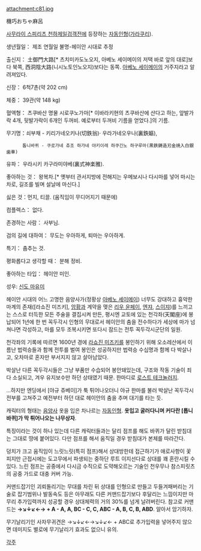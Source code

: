 attachment:c81.jpg

機巧おちゃ麻呂

[[사무라이 스피리츠 천하제일검객전]]에 등장하는 [[자동인형]]([[가라쿠리]]).

생년월일： 제조 연월일 불명-헤이안 시대로 추정

출신지： 土御門大路[* 츠치미카도노오지, 아베노 세이메이의 저택 바로 앞의 대로]보다 북쪽, 西洞陰大路(니시노토인노오지)보다는 동쪽. [[아베노 세이메이]]의 거주지라고 알려져있다.

신장： 6척7촌(약 202 cm)

체중： 39관(약 148 kg)

혈액형： 츠쿠바산 명물 시로쿠노가마[* 이바라키현의 츠쿠바산에 산다고 하는, 앞발가락 4개, 뒷발가락이 6개인 두꺼비. 예로부터 두꺼비 기름을 얻었다.]의 기름.

무기명：쇠부채 - 키리가네오키나(切鉄翁)· 우라가네오우나(裏鉄嫗), 
       톱니바퀴 - 쿠로가네 츄조 하가네 야키이레 하쿠긴노 하구루마(黒鉄鋳造刃金焼入白銀歯車)

유파： 우라시키 카구라미야베(裏式神楽雅).

좋아하는 것： 왕복차.[* 옛부터 관서지방에 전해지는 우메보시나 다시마를 넣어 마시는 차로, 길조를 빌며 설날에 마신다.]

싫은 것：먼지, 티끌. (움직임이 무디어지기 때문에)

컴플렉스： 없다.

존경하는 사람： 사부님.

검의 길에 대하여： 무도는 우아하게, 퇴마는 우아하게.

특기： 춤추는 것.

평화롭다고 생각할 때： 분해 정비.

좋아하는 타입： 헤이안 미인.

성우: [[신도 마유미]]

헤이안 시대의 어느 고명한 음양사가(정황상 [[아베노 세이메이]]) 너무도 강대하고 흉악한 마계의 존재([라쇼진 미즈키], [[암황]]과 계약을 맺은 [[리우 윤페이]], [[엔쟈]], [[스이쟈]])를 느끼고는 스스로 터득한 모든 주술을 결집시켜 만든, 평시엔 교토에 있는 천각좌(天閣座)에 봉납되어 1년에 한 번 꼭두각시 인형의 무대로서 헤이안의 춤을 전수하다가 세상에 마가 넘쳐나면 각성하고, 마를 모두 조복시키면 또다시 잠드는 전투 꼭두각시군단의 일원.

천각좌의 기록에 따르면 1600년 경에 [[라쇼진 미즈키]]를 봉인하기 위해 오소레산에서 이름난 법력승들과 함께 전투를 벌여 봉인은 성공하지만 법력승 수십명과 함께 다 박살나고, 오차마로 혼자만 부서지지 않고 살아남았다.

박살난 다른 꼭두각시들은 그냥 부품만 수습되어 봉안돼있는데, 구조와 작동 기술이 죄다 소실되고, 겨우 유지보수만 하던 상태였기 때문. 한마디로 [[로스트 테크놀러지]].

...하지만 엔딩에서 [야규 쥬베이]가 툭 튀어나오더니 야규 한마를 불러 박살난 꼭두각시 전부를 고쳐주고 예전부터 하던 대로 헤이안의 춤을 추며 대기를 타는 듯.

캐릭터의 형태는 [[음양사]] 옷을 입은 차나르는 [[자동인형]]. '''옷입고 굴러다니며 커다란 [톱니바퀴]가 막 튀어나오는 나무상자'''. 

특징이라는 것이 하나 있는데 다른 캐릭터들과는 달리 점프를 해도 바퀴가 달린 받침대는 그대로 땅에 붙어있다. 다만 점프를 해서 움직일 경우 받침대가 본체를 따라간다.

덩치가 크고 움직임이 느릿느릿(특히 점프)해서 상대방한테 접근하기가 애로사항이 꽃피지만 근접시에는 도고무에서 파생되는 중하단 루트 이지선다로 상대를 꽤 혼란시킬 수 있다. 느린 점프는 공중에서 다시금 수직으로 도약해오르는 기술인 천우무나 참스피릿츠의 공중 가드로 대충 커버 가능.

커맨드잡기인 괴뢰돌리기는 무대를 차린 뒤 상대를 인형으로 만들고 두들겨패버리는 기술로 잡기범위나 발동속도 등은 아무래도 다른 커맨드잡기보다 후달리는 느낌이지만 마무리 추가입력까지 성공할 경우 상대체력의 거의 30%를 넘게 날려버린다. 참고로 커맨드는 '''→↘↓↙←→ + A - A, A, BC - C, C, ABC - A, B, C, B, ABD'''. 알아서 암기하자.

무기날리기인 사자무귀견은 →↘↓↙←→↘↓↙← + ABC로 추가입력을 넣어주지 않으면 데미지도 별로에 무기날리기 효과도 없으니 유의.


[[각주]]
